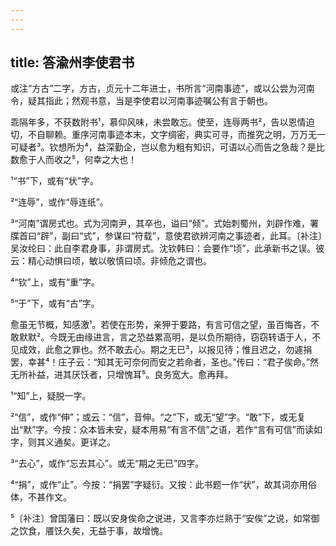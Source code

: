```yaml
---
---
---
```

title: 答渝州李使君书
---







或注“方古”二字，方古，贞元十二年进士，书所言“河南事迹”，或以公尝为河南令，疑其指此；然观书意，当是李使君以河南事迹嘱公有言于朝也。

乖隔年多，不获数附书¹，慕仰风味，未尝敢忘。使至，连辱两书²，告以恩情迫切，不自聊赖。重序河南事迹本末，文字绸密，典实可寻，而推究之明，万万无一可疑者³。钦想所为⁴，益深勤企，岂以愈为粗有知识，可语以心而告之急哉？是比数愈于人而收之⁵，何幸之大也！

¹“书”下，或有“状”字。

²“连辱”，或作“辱连纸”。

³“河南”谓房式也。式为河南尹，其卒也，谥曰“倾”。式始刺蜀州，刘辟作难，署牒首曰“辟”，副曰“式”，参谋曰“符载”，意使君欲辨河南之事迹者，此耳。〔补注〕吴汝纶曰：此自李君身事，非谓房式。沈钦韩曰：会要作“顷”，此承新书之误。彼云：精心动惧曰顷，敏以敬慎曰顷。非倾危之谓也。

⁴“钦”上，或有“重”字。

⁵“于”下，或有“古”字。

愈虽无节概，知感激¹。若使在形势，亲狎于要路，有言可信之望，虽百悔吝，不敢默默²。今既无由缘进言，言之恐益累高明，是以负所期待，窃窃转语于人，不见成效，此愈之罪也。然不敢去心。期之无已³，以报见待；惟且迟之，勿遽捐罢，幸甚⁴！庄子云：“知其无可奈何而安之若命者，圣也。”传曰：“君子俟命。”然无所补益，进其厌饫者，只增愧耳⁵。良务宽大。愈再拜。

¹“知”上，疑脱一字。

²“信”，或作“伸”；或云：“信”，音伸。“之”下，或无“望”字。“敢”下，或无复出“默”字。今按：众本皆未安，疑本用易“有言不信”之语，若作“言有可信”而读如字，则其义通矣。更详之。

³“去心”，或作“忘去其心”。或无“期之无已”四字。

⁴“捐”，或作“止”。今按：“捐罢”字疑衍。又按：此书题一作“状”，故其词亦用俗体，不甚作文。

⁵〔补注〕曾国藩曰：既以安身俟命之说进，又言李亦烂熟于“安俟”之说，如常御之饮食，餍饫久矣，无益于事，故增愧。